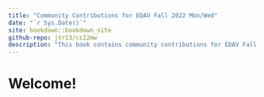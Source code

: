 ```yaml
---
title: "Community Contributions for EDAV Fall 2022 Mon/Wed"
date: "`r Sys.Date()`"
site: bookdown::bookdown_site
github-repo: jtr13/cc22mw
description: "This book contains community contributions for EDAV Fall 2022 Mon/Wed section"
---
```


# Welcome!

